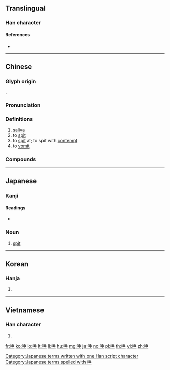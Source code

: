 {{character info/new}}
==Translingual==

===Han character===
{{Han char|rn=30|rad=口|as=08|sn=11|four=62014|canj=RHJM|ids=⿰口垂}}

====References====
* {{Han ref|kx=0194.140|dkj=03785|dj=0414.200|hdz=10641.140|uh=553E|ud=21822|bh=B3E8|bd=46056}}

----

==Chinese==
{{zh-forms}}

===Glyph origin===
{{Han etym}}
{{Han compound|口|垂|ls=psc|c1=s|c2=p}}.

===Pronunciation===
{{zh-pron
|m=tuò
|m-s=to4
|c=to3,toe3,tou3,toe5
|h=pfs=
|md=
|mn=thò/qz:thò͘
|w=
|mc=y
|oc=y
|cat=n,v
}}

===Definitions===
{{zh-hanzi}}

# [[saliva]]
# to [[spit]]
# to [[spit]] at; to spit with [[contempt]]
# to [[vomit]]

===Compounds===
{{zh-der|不顧而唾|乾嚥唾|咳唾|咳唾成珠|咽唾|唾壺|唾手|唾手可取|唾手可得|唾是命|唾棄|唾沫|唾沫星子|唾沫直嚥|唾津兒|唾液|唾液腺|唾盂|唾罵|唾腺|唾酒|唾面|唾面自乾|唾餘|嚥唾|拾人涕唾|擊碎唾壺|欬唾成珠|珠璣咳唾|當面唾罵|饞唾}}

----

==Japanese==
{{ja-see-also|唾する}}

===Kanji===
{{ja-kanji|grade=|rs=口08}}

====Readings====
* {{ja-readings|on=[[だ]] (da)|kun=[[つば]] (tsuba)}}

===Noun===
{{ja-noun|つば}}

# [[spit]]

[[Category:Japanese terms written with one Han script character]]
[[Category:Japanese terms spelled with 唾]]

----

==Korean==

===Hanja===
{{ko-hanja|hangeul=타|rv=ta|mr=t'a}}

# {{defn|lang=ko|sort=口08}}

----

==Vietnamese==

===Han character===
{{vi-readings|rs=口08| hanviet = thóa}}

# {{defn|lang=vi|sort=口08}}

[[fr:唾]]
[[ko:唾]]
[[lo:唾]]
[[lt:唾]]
[[li:唾]]
[[hu:唾]]
[[mg:唾]]
[[ja:唾]]
[[no:唾]]
[[pl:唾]]
[[th:唾]]
[[vi:唾]]
[[zh:唾]]